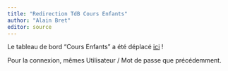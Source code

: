 ```yaml
---
title: "Redirection TdB Cours Enfants"
author: "Alain Bret"
editor: source
---
```


Le tableau de bord "Cours Enfants" a été déplacé [ici](https://aikido.avironbayonnais.net/interne/tdb/cours-enfants) !

Pour la connexion, mêmes Utilisateur / Mot de passe que précédemment.

